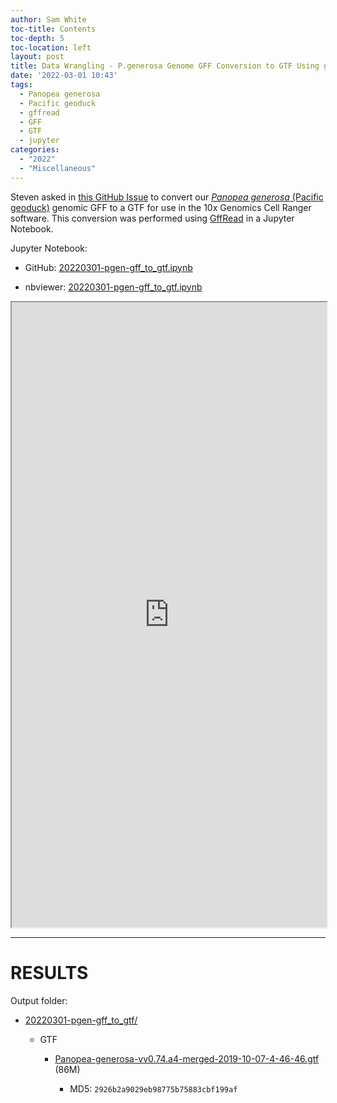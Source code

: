 ```yaml
---
author: Sam White
toc-title: Contents
toc-depth: 5
toc-location: left
layout: post
title: Data Wrangling - P.generosa Genome GFF Conversion to GTF Using gffread
date: '2022-03-01 10:43'
tags: 
  - Panopea generosa
  - Pacific geoduck
  - gffread
  - GFF
  - GTF
  - jupyter
categories: 
  - "2022"
  - "Miscellaneous"
---
```

Steven asked in [this GitHub Issue](https://github.com/RobertsLab/resources/issues/1411) to convert our [_Panopea generosa_ (Pacific geoduck)](http://en.wikipedia.org/wiki/Geoduck) genomic GFF to a GTF for use in the 10x Genomics Cell Ranger software. This conversion was performed using [GffRead](https://github.com/gpertea/gffread) in a Jupyter Notebook.

Jupyter Notebook:

- GitHub: [20220301-pgen-gff_to_gtf.ipynb](https://github.com/RobertsLab/code/blob/master/notebooks/sam/20220301-pgen-gff_to_gtf.ipynb)

- nbviewer: [20220301-pgen-gff_to_gtf.ipynb](https://nbviewer.org/github/RobertsLab/code/blob/master/notebooks/sam/20220301-pgen-gff_to_gtf.ipynb)


<iframe src="https://nbviewer.org/github/RobertsLab/code/blob/master/notebooks/sam/20220301-pgen-gff_to_gtf.ipynb" width="100%" height="1000" scrolling="yes"></iframe>


---

# RESULTS

Output folder:

- [20220301-pgen-gff_to_gtf/](https://gannet.fish.washington.edu/Atumefaciens/20220301-pgen-gff_to_gtf/)

  - GTF

    - [Panopea-generosa-vv0.74.a4-merged-2019-10-07-4-46-46.gtf](https://gannet.fish.washington.edu/Atumefaciens/20220301-pgen-gff_to_gtf/Panopea-generosa-vv0.74.a4-merged-2019-10-07-4-46-46.gtf) (86M)

      - MD5: `2926b2a9029eb98775b75883cbf199af`


